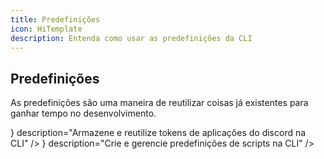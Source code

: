 ```yaml
---
title: Predefinições
icon: HiTemplate
description: Entenda como usar as predefinições da CLI
---
```


## Predefinições

As predefinições são uma maneira de reutilizar coisas já existentes para ganhar tempo no desenvolvimento.

<Cards className="lg:grid-cols-2">
	<Card
		href="/docs/presets/tokens"
		title="Tokens"
		icon={<icons.IoMdKey/>}
		description="Armazene e reutilize tokens de aplicações do discord na CLI"
	/>
	<Card
		href="/docs/presets/scripts"
		title="Scripts"
		icon={<icons.PiFilesFill/>}
		description="Crie e gerencie predefinições de scripts na CLI"
	/>
</Cards>